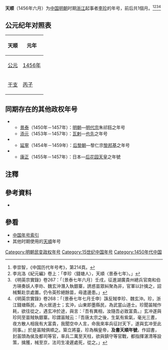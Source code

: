{{Eranamebox|年号=天顺
|起讫时间= 1456年六月
|政权= 
|帝王= [[李珍|李珍]]
|历时= 1個月
|timeline= <timeline>
ImageSize  = width:200 height:50
PlotArea   = width:180 height:30 left:10 bottom:20
TimeAxis   = orientation:horizontal
DateFormat = yyyy
Period     = from:1368 till:1644
AlignBars  = early
ScaleMajor = increment:60 start:1368
Colors =
  id:canvas value:rgb(1,1,0.85)
BackgroundColors = canvas:canvas
PlotData =
  width:15 color:black
  bar:era from:start till:end
  bar:era from:1456 till:1456 color:red
</timeline>
|说明= <span style="color: red">天顺</span>在'''明朝'''时期的位置。
}}
'''天顺'''（1456年六月）为[[中国|中国]][[明朝|明朝]]时期[[浙江省|浙江]]起事者[[李珍_(道士)|李珍]]的年号，前后共1個月。<ref>李崇智，《中国历代年号考》，第214頁。</ref><ref>李兆洛《紀元編》卷上：「李珍〈錢塘人〉，天順〈景泰七年〉。」</ref><ref>《明英宗實錄》卷267：「〔景泰七年六月〕壬戌，征進湖廣貴州總兵官南和伯方瑛奏妖人李珎、魏玄沖潛入執銀寨，誘惑苗眾糾聚為非，官軍以計擒之，詔械繫赴京處置。仍令英殄絕餘苗，毋遣邊患。」</ref><ref>《明英宗實錄》卷268：「〔景泰七年七月壬申〕誅反賊李珍、魏玄沖。珍，浙江錢塘縣民，為火居道士；玄沖，山東即墨縣民，為武當山道士。珍聞苖賊作耗，欲往從之，遇玄冲於途，與言：『吾有異相，汝隨吾必致富貴。』玄冲遂與珍同至苗賊執銀寨。珍謂苖賊云：『吾唐太宗之後，生氣有紫氣，毫光三晝，夜方散人相我有大富貴，我聞空中人言，命我來率兵征討天下，遂與玄冲至此同事。』於是苖賊俱順之。築立將臺，珍為稱皇帝，'''及書天順年號'''，作詔書，封苖頭為侯及都司等官，率兵二萬至天柱，欲與鎮守等官戰，都指揮湛清等設策，擒獲，械至京，法司生凌遲處死，從之。」</ref>

==公元纪年对照表==
{| class="wikitable"  style="text-align:center;"
!天顺!!元年
|-
![[公元|公元]]
|[[1456年|1456年]]
|-
![[干支|干支]]
|[[丙子|丙子]] 
|}

==同期存在的其他政权年号==
*
**[[景泰_(年号)|景泰]]（1450年－1457年）：[[明朝|明朝]]—[[明代宗|明代宗]]朱祁鈺之年号
**[[添元|添元]]（1453年－1457年）：[[瓦剌|瓦剌]]—[[也先|也先]]之年号
*
**[[延寧|延寧]]（1454年－1459年）：[[后黎朝|后黎朝]]—黎仁宗[[黎邦基|黎邦基]]之年号
*
**[[康正|康正]]（1455年－1457年）：日本—[[后花园天皇|后花园天皇]]之年號

==注釋==
{{Reflist}}

==參考資料==
*{{Cite book|author=李崇智|title=中國歷代年號考|format=|url=|date=2004年12月|publisher=中華書局|location=北京|id=ISBN 7101025129}}

==參看==
*[[中国年号列表#明朝|中国年号索引]]
*其他时期使用的[[天順|天順]]年号

{{明朝年號}}

[[Category:明朝民变政权年号|Category:明朝民变政权年号]]
[[Category:15世纪中国年号|Category:15世纪中国年号]]
[[Category:1450年代中国|Category:1450年代中国]]